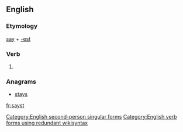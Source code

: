 ==English==

===Etymology===
[[say]] + [[-est]]

===Verb===
{{en-verb form}}

# {{context|archaic|lang=en}} {{form of|Second-person singular simple present form|say|lang=en}}

===Anagrams===
* [[stays#English|stays]]

[[Category:English second-person singular forms]]
[[Category:English verb forms using redundant wikisyntax]]

[[fr:sayst]]